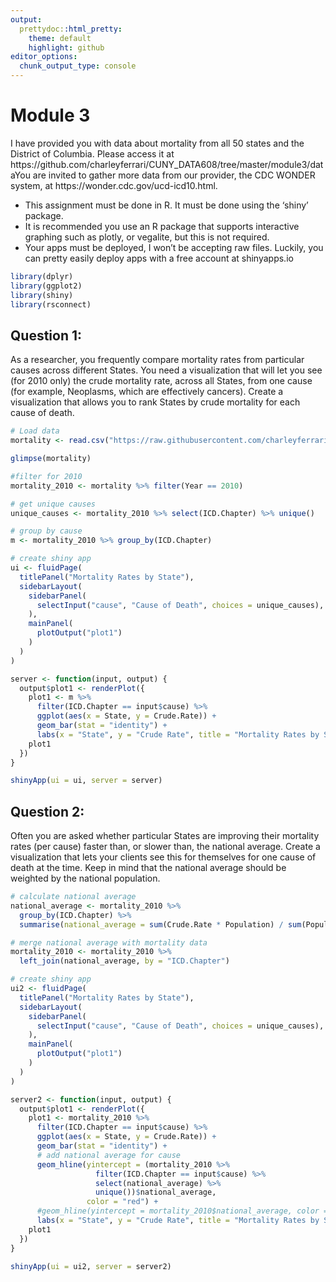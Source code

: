 ```yaml
---
output:
  prettydoc::html_pretty:
    theme: default
    highlight: github
editor_options: 
  chunk_output_type: console
---
```


# Module 3

I have provided you with data about mortality from all 50 states and the District of Columbia. Please access it at https://github.com/charleyferrari/CUNY_DATA608/tree/master/module3/data​ You are invited to gather more data from our provider, the CDC WONDER system, at https://wonder.cdc.gov/ucd-icd10.html.

- This assignment must be done in R. It must be done using the 'shiny' package.
- It is recommended you use an R package that supports interactive graphing such as
plotly, or vegalite, but this is not required.
- Your apps must be deployed, I won't be accepting raw files. Luckily, you can pretty
easily deploy apps with a free account at shinyapps.io

```r
library(dplyr)
library(ggplot2)
library(shiny)
library(rsconnect)
```

## Question 1:
As a researcher, you frequently compare mortality rates from particular causes across different States. You need a visualization that will let you see (for 2010 only) the crude mortality rate, across all States, from one cause (for example, Neoplasms, which are effectively cancers). Create a visualization that allows you to rank States by crude mortality for each cause of death.

```r
# Load data
mortality <- read.csv("https://raw.githubusercontent.com/charleyferrari/CUNY_DATA_608/master/module3/data/cleaned-cdc-mortality-1999-2010-2.csv")
```
```r
glimpse(mortality)
```

```r
#filter for 2010
mortality_2010 <- mortality %>% filter(Year == 2010)
```

```r
# get unique causes
unique_causes <- mortality_2010 %>% select(ICD.Chapter) %>% unique()
```

```r
# group by cause
m <- mortality_2010 %>% group_by(ICD.Chapter)
```




```r
# create shiny app
ui <- fluidPage(
  titlePanel("Mortality Rates by State"),
  sidebarLayout(
    sidebarPanel(
      selectInput("cause", "Cause of Death", choices = unique_causes),
    ),
    mainPanel(
      plotOutput("plot1")
    )
  )
)
```

```r
server <- function(input, output) {
  output$plot1 <- renderPlot({
    plot1 <- m %>% 
      filter(ICD.Chapter == input$cause) %>% 
      ggplot(aes(x = State, y = Crude.Rate)) +
      geom_bar(stat = "identity") +
      labs(x = "State", y = "Crude Rate", title = "Mortality Rates by State")
    plot1
  })
}

```

```r
shinyApp(ui = ui, server = server)
```


## Question 2:
Often you are asked whether particular States are improving their mortality rates (per cause) faster than, or slower than, the national average. Create a visualization that lets your clients see this for themselves for one cause of death at the time. Keep in mind that the national average should be weighted by the national population.
  
```r
# calculate national average
national_average <- mortality_2010 %>% 
  group_by(ICD.Chapter) %>% 
  summarise(national_average = sum(Crude.Rate * Population) / sum(Population))
```

```r
# merge national average with mortality data
mortality_2010 <- mortality_2010 %>% 
  left_join(national_average, by = "ICD.Chapter")
```

```r
# create shiny app
ui2 <- fluidPage(
  titlePanel("Mortality Rates by State"),
  sidebarLayout(
    sidebarPanel(
      selectInput("cause", "Cause of Death", choices = unique_causes),
    ),
    mainPanel(
      plotOutput("plot1")
    )
  )
)
```

```r
server2 <- function(input, output) {
  output$plot1 <- renderPlot({
    plot1 <- mortality_2010 %>% 
      filter(ICD.Chapter == input$cause) %>% 
      ggplot(aes(x = State, y = Crude.Rate)) +
      geom_bar(stat = "identity") +
      # add national average for cause
      geom_hline(yintercept = (mortality_2010 %>% 
                   filter(ICD.Chapter == input$cause) %>% 
                   select(national_average) %>% 
                   unique())$national_average,
                 color = "red") +
      #geom_hline(yintercept = mortality_2010$national_average, color = "red") +
      labs(x = "State", y = "Crude Rate", title = "Mortality Rates by State")
    plot1
  })
}

```

```r
shinyApp(ui = ui2, server = server2)
```
 